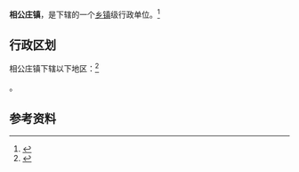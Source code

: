 {{中国乡级行政区|37/01/81/104/000}}

'''相公庄镇'''，是{{PRC admin/fullname|37/01/81/104/000|3}}下辖的一个[[乡镇|乡镇]]级行政单位。<ref>{{PRC admin/ref sgc|{{PRC admin/parent|37/01/81/104/000}}}}</ref>

== 行政区划 ==

相公庄镇下辖以下地区：<ref>{{PRC admin/ref sgc|37/01/81/104/000}}</ref>

{{PRC admin/children|37/01/81/104/000}}。

== 参考资料 ==

{{reflist}}

{{行政区划小作品}}
{{PRC admin/navcat|37/01/81/104/000}}